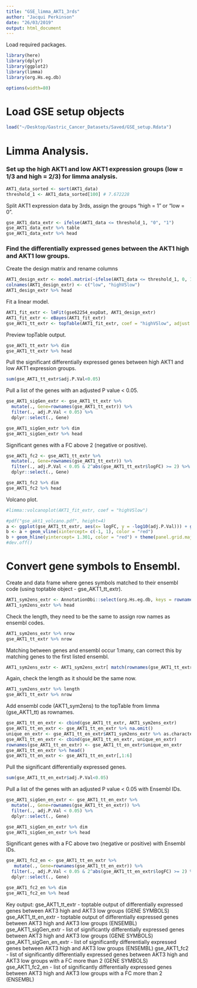 ```yaml
---
title: "GSE_limma_AKT1_3rds"
author: "Jacqui Perkinson"
date: "26/03/2019"
output: html_document
---
```


Load required packages.

```r
library(here)
library(dplyr)
library(ggplot2)
library(limma)
library(org.Hs.eg.db)

options(width=80)
```

# Load GSE setup objects

```r
load("~/Desktop/Gastric_Cancer_Datasets/Saved/GSE_setup.Rdata")
```

# Limma Analysis.

### Set up the high AKT1 and low AKT1 expression groups (low = 1/3 and high = 2/3) for limma analysis.

```r
AKT1_data_sorted <- sort(AKT1_data)
threshold_1 <- AKT1_data_sorted[100] # 7.672228
```

Split AKT1 expression data by 3rds, assign the groups "high = 1" or "low = 0".

```r
gse_AKT1_data_extr <- ifelse(AKT1_data <= threshold_1, "0", "1")
gse_AKT1_data_extr %>% table
gse_AKT1_data_extr %>% head
```

### Find the differentially expressed genes between the AKT1 high and AKT1 low groups.

Create the design matrix and rename columns

```r
AKT1_design_extr <- model.matrix(~ifelse(AKT1_data <= threshold_1, 0, 1))
colnames(AKT1_design_extr) <- c("low", "highVSlow")
AKT1_design_extr %>% head
```

Fit a linear model.

```r
AKT1_fit_extr <- lmFit(gse62254_expDat, AKT1_design_extr)
AKT1_fit_extr <- eBayes(AKT1_fit_extr)
gse_AKT1_tt_extr <- topTable(AKT1_fit_extr, coef = "highVSlow", adjust = "BH", n = nrow(gse62254_expDat))
```

Preview topTable output.

```r
gse_AKT1_tt_extr %>% dim
gse_AKT1_tt_extr %>% head
```

Pull the significant differentially expressed genes between high AKT1 and low AKT1 expression groups.

```r
sum(gse_AKT1_tt_extr$adj.P.Val<0.05)
```

Pull a list of the genes with an adjusted P value < 0.05.

```r
gse_AKT1_sigGen_extr <- gse_AKT1_tt_extr %>%  
  mutate(., Gene=rownames(gse_AKT1_tt_extr)) %>% 
  filter(., adj.P.Val < 0.05) %>% 
  dplyr::select(., Gene)

gse_AKT1_sigGen_extr %>% dim
gse_AKT1_sigGen_extr %>% head
```

Significant genes with a FC above 2 (negative or positive).

```r
gse_AKT1_fc2 <- gse_AKT1_tt_extr %>%  
  mutate(., Gene=rownames(gse_AKT1_tt_extr)) %>% 
  filter(., adj.P.Val < 0.05 & 2^abs(gse_AKT1_tt_extr$logFC) >= 2) %>% 
  dplyr::select(., Gene)

gse_AKT1_fc2 %>% dim
gse_AKT1_fc2 %>% head
```

Volcano plot.

```r
#limma::volcanoplot(AKT1_fit_extr, coef = "highVSlow")

#pdf("gse_akt1_volcano.pdf", height=4)
a <- ggplot(gse_AKT1_tt_extr, aes(x= logFC, y = -log10(adj.P.Val))) + geom_point(alpha=1, size=0.5) + xlab("log2 fold change") + ylab("-log10 (adjusted p-value)") + xlim(-2, 2)
b <- a + geom_vline(xintercept= c(-1, 1), color = "red")
b + geom_hline(yintercept= 1.301, color = "red") + theme(panel.grid.major = element_blank(), panel.grid.minor = element_blank(), panel.background = element_blank(), axis.line = element_line(colour = "black"))
#dev.off()
```

# Convert gene symbols to Ensembl.

Create and data frame where genes symbols matched to their ensembl code (using toptable object - gse_AKT1_tt_extr).

```r
AKT1_sym2ens_extr <- AnnotationDbi::select(org.Hs.eg.db, keys = rownames(gse_AKT1_tt_extr), columns = "ENSEMBL", keytype = "SYMBOL", multiVals ='first')
AKT1_sym2ens_extr %>% head
```

Check the length, they need to be the same to assign row names as ensembl codes.

```r
AKT1_sym2ens_extr %>% nrow
gse_AKT1_tt_extr %>% nrow
```

Matching between genes and ensembl occur 1:many, can correct this by matching genes to the first listed ensembl.

```r
AKT1_sym2ens_extr <- AKT1_sym2ens_extr[ match(rownames(gse_AKT1_tt_extr), AKT1_sym2ens_extr[,1]) ,2]
```

Again, check the length as it should be the same now.

```r
AKT1_sym2ens_extr %>% length
gse_AKT1_tt_extr %>% nrow
```

Add ensembl code (AKT1_sym2ens) to the topTable from limma (gse_AKT1_tt) as rownames.

```r
gse_AKT1_tt_en_extr <- cbind(gse_AKT1_tt_extr, AKT1_sym2ens_extr)
gse_AKT1_tt_en_extr <- gse_AKT1_tt_en_extr %>% na.omit()
unique_en_extr <- gse_AKT1_tt_en_extr$AKT1_sym2ens_extr %>% as.character %>% make.unique()
gse_AKT1_tt_en_extr <- cbind(gse_AKT1_tt_en_extr, unique_en_extr)
rownames(gse_AKT1_tt_en_extr) <- gse_AKT1_tt_en_extr$unique_en_extr
gse_AKT1_tt_en_extr %>% head()
gse_AKT1_tt_en_extr <- gse_AKT1_tt_en_extr[,1:6]
```

Pull the significant differentially expressed genes.

```r
sum(gse_AKT1_tt_en_extr$adj.P.Val<0.05)
```

Pull a list of the genes with an adjusted P value < 0.05 with Ensembl IDs.

```r
gse_AKT1_sigGen_en_extr <- gse_AKT1_tt_en_extr %>%  
  mutate(., Gene=rownames(gse_AKT1_tt_en_extr)) %>% 
  filter(., adj.P.Val < 0.05) %>% 
  dplyr::select(., Gene)

gse_AKT1_sigGen_en_extr %>% dim
gse_AKT1_sigGen_en_extr %>% head
```

Significant genes with a FC above two (negative or positive) with Ensembl IDs.

```r
gse_AKT1_fc2_en <- gse_AKT1_tt_en_extr %>%  
   mutate(., Gene=rownames(gse_AKT1_tt_en_extr)) %>% 
  filter(., adj.P.Val < 0.05 & 2^abs(gse_AKT1_tt_en_extr$logFC) >= 2) %>% 
  dplyr::select(., Gene)

gse_AKT1_fc2_en %>% dim
gse_AKT1_fc2_en %>% head
```



Key output:
gse_AKT1_tt_extr - toptable output of differentially expressed genes between AKT3 high and AKT3 low groups (GENE SYMBOLS)
gse_AKT1_tt_en_extr - toptable output of differentially expressed genes between AKT3 high and AKT3 low groups (ENSEMBL)
gse_AKT1_sigGen_extr - list of significantly differentially expressed genes between AKT3 high and AKT3 low groups (GENE SYMBOLS)
gse_AKT1_sigGen_en_extr - list of significantly differentially expressed genes between AKT3 high and AKT3 low groups (ENSEMBL)
gse_AKT1_fc2 - list of significantly differentially expressed genes between AKT3 high and AKT3 low groups with a FC more than 2 (GENE SYMBOLS)
gse_AKT1_fc2_en - list of significantly differentially expressed genes between AKT3 high and AKT3 low groups with a FC more than 2 (ENSEMBL)
